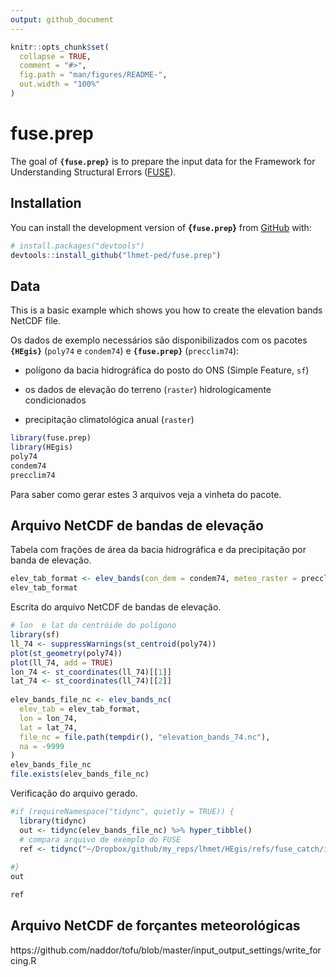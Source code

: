 ```yaml
---
output: github_document
---
```


<!-- README.md is generated from README.Rmd. Please edit that file -->

```r
knitr::opts_chunk$set(
  collapse = TRUE,
  comment = "#>",
  fig.path = "man/figures/README-",
  out.width = "100%"
)
```

# fuse.prep

<!-- badges: start -->
<!-- badges: end -->

The goal of **`{fuse.prep}`** is to prepare the input data for the Framework for Understanding Structural Errors ([FUSE](https://naddor.github.io/fuse/)).



## Installation

You can install the development version of **{`fuse.prep`}** from [GitHub](https://github.com/) with:

``` r
# install.packages("devtools")
devtools::install_github("lhmet-ped/fuse.prep")
```


## Data

This is a basic example which shows you how to create the elevation bands NetCDF file.

Os dados de exemplo necessários são disponibilizados com os pacotes **`{HEgis}`** (`poly74` e `condem74`) e **`{fuse.prep}`** (`precclim74`):

- polígono da bacia hidrográfica do posto do ONS (Simple Feature, `sf`)

- os dados de elevação do terreno (`raster`) hidrologicamente condicionados

- precipitação climatológica anual (`raster`)


```r
library(fuse.prep)
library(HEgis)
poly74
condem74
precclim74
```

Para saber como gerar estes 3 arquivos veja a vinheta do pacote.

## Arquivo NetCDF de bandas de elevação 

Tabela com frações de área da bacia hidrográfica e da precipitação por banda de
elevação.

```r
elev_tab_format <- elev_bands(con_dem = condem74, meteo_raster = precclim74, dz = 100)
elev_tab_format
```

Escrita do arquivo NetCDF de bandas de elevação. 

```r
# lon  e lat do centróide do polígono
library(sf)
ll_74 <- suppressWarnings(st_centroid(poly74))
plot(st_geometry(poly74))
plot(ll_74, add = TRUE)
lon_74 <- st_coordinates(ll_74)[[1]]
lat_74 <- st_coordinates(ll_74)[[2]]
  
elev_bands_file_nc <- elev_bands_nc(
  elev_tab = elev_tab_format,
  lon = lon_74,
  lat = lat_74,
  file_nc = file.path(tempdir(), "elevation_bands_74.nc"),
  na = -9999
)
elev_bands_file_nc
file.exists(elev_bands_file_nc)
```

Verificação do arquivo gerado.

```r
#if (requireNamespace("tidync", quietly = TRUE)) {
  library(tidync)
  out <- tidync(elev_bands_file_nc) %>% hyper_tibble()
  # compara arquivo de exemplo do FUSE
  ref <- tidync("~/Dropbox/github/my_reps/lhmet/HEgis/refs/fuse_catch/input/us_09066300_elev_bands.nc") %>% hyper_tibble()
  
#}
out
```
```r
ref
```





## Arquivo NetCDF de forçantes meteorológicas


https://github.com/naddor/tofu/blob/master/input_output_settings/write_forcing.R

